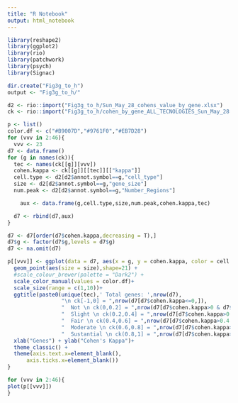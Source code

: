---
title: "R Notebook"
output: html_notebook
---
```{r}
library(reshape2)
library(ggplot2)
library(rio)
library(patchwork)
library(psych)
library(Signac)
```
```{r}
dir.create("Fig3g_to_h")
output <- "Fig3g_to_h/"
```


```{r}
d2 <- rio::import("Fig3g_to_h/Sun_May_28_cohens_value_by_gene.xlsx")
ck <- rio::import("Fig3g_to_h/cohen_by_gene_ALL_TECNOLOGIES_Sun_May_28.RDS")
```

```{r}


p <- list()
color.df <- c("#B9007D","#9761F0","#EB7D28")
for (vvv in 2:46){
  vvv <- 23
d7 <- data.frame()
for (g in names(ck)){
  tec <- names(ck[[g]][vvv])
  cohen.kappa <- ck[[g]][[tec]][["kappa"]]
  cell.type <- d2[d2$annot.symbol==g,"cell_type"]
  size <- d2[d2$annot.symbol==g,"gene_size"]
  num.peak <- d2[d2$annot.symbol==g,"Number_Regions"]

    aux <- data.frame(g,cell.type,size,num.peak,cohen.kappa,tec)

  d7 <- rbind(d7,aux)
}

d7 <- d7[order(d7$cohen.kappa,decreasing = T),]
d7$g <- factor(d7$g,levels = d7$g)
d7 <- na.omit(d7)

p[[vvv]] <- ggplot(data = d7, aes(x = g, y = cohen.kappa, color = cell.type)) +
  geom_point(aes(size = size),shape=21) +  
  #scale_colour_brewer(palette = "Dark2") +
  scale_color_manual(values = color.df)+
  scale_size(range = c(1,10))+
  ggtitle(paste0(unique(tec),' Total genes: ',nrow(d7),
                 "\n ck[-1,0] = ",nrow(d7[d7$cohen.kappa<=0,]),
                 "  Not \n ck(0,0.2] = ",nrow(d7[d7$cohen.kappa>0 & d7$cohen.kappa<=0.2,]),
                 "  Slight \n ck(0.2,0.4] = ",nrow(d7[d7$cohen.kappa>0.2 & d7$cohen.kappa<=0.4,]),
                 "  Fair \n ck(0.4,0.6] = ",nrow(d7[d7$cohen.kappa>0.4 &d7$cohen.kappa<=0.6,]),
                 "  Moderate \n ck(0.6,0.8] = ",nrow(d7[d7$cohen.kappa>0.6 & d7$cohen.kappa<=0.8,]),
                 "  Sustantial \n ck(0.8,1] = ",nrow(d7[d7$cohen.kappa>0.8 &d7$cohen.kappa<=1,]),"  Perfect")) +
  xlab("Genes") + ylab("Cohen's Kappa")+
  theme_classic() +
  theme(axis.text.x=element_blank(),
      axis.ticks.x=element_blank())
}

for (vvv in 2:46){
plot(p[[vvv]])
}
```

